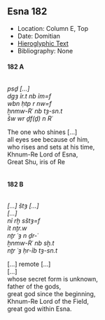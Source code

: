 ## Esna 182 {-}  
  
- Location: Column E, Top  
- Date: Domitian  
- [Hieroglyphic Text](https://www.ifao.egnet.net/uploads/publications/enligne/Temples-Esna002.pdf#page=371){target="_blank"}  
- Bibliography: None  
  
<style>  
  .col2 {  
    columns: 2 300px;         /* number of columns and width in pixels*/  
    -webkit-columns: 2 300px; /* chrome, safari */  
    -moz-columns: 2 300px;    /* firefox */  
    -webkit-column-break-inside: avoid;  
    -page-break-inside: avoid;  
    -break-inside: avoid;  
  }  
  
</style>  
  
#### 182 A {-}  
  
<div class="col2">  
  
*psḏ [...]  *  
  *dgȝ ỉr.t nb ỉm=f  *  
*wbn ḥtp r nw=f  *  
*ẖnmw-Rʿ nb tȝ-sn.t  *  
*šw wr ḏf(ḏ) n Rʿ  *  
  
The one who shines [...]  
  all eyes see because of him,  
who rises and sets at his time,  
Khnum-Re Lord of Esna,  
Great Shu, iris of Re  
  
</div>  
  
#### 182 B {-}  
  
<div class="col2">  
  
*[...] štȝ [...]  *  
*[...]  *  
  *nỉ rḫ sštȝ=f  *  
*ỉt nṯr.w  *  
*nṯr ʿȝ n ḏr-ʿ  *  
*ẖnmw-Rʿ nb sḫ.t  *  
*nṯr ʿȝ ḥr-ỉb tȝ-sn.t  *  
  
[...] remote [...]  
[...]  
  whose secret form is unknown,  
father of the gods,  
great god since the beginning,  
Khnum-Re Lord of the Field,  
great god within Esna.  
  
</div>